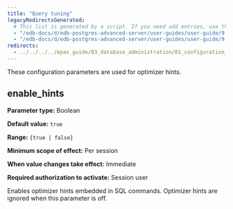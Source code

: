 ```yaml
---
title: "Query tuning"
legacyRedirectsGenerated:
  # This list is generated by a script. If you need add entries, use the `legacyRedirects` key.
  - "/edb-docs/d/edb-postgres-advanced-server/user-guides/user-guide/9.6/EDB_Postgres_Advanced_Server_Guide.1.14.html"
  - "/edb-docs/d/edb-postgres-advanced-server/user-guides/user-guide/9.5/EDB_Postgres_Enterprise_Guide.1.014.html"
redirects:
  - ../../../../epas_guide/03_database_administration/01_configuration_parameters/03_configuration_parameters_by_functionality/04_query_tuning #generated for docs/epas/reorg-role-use-case-mode
---
```


<div id="query_tuning" class="registered_link"></div>

These configuration parameters are used for optimizer hints.

## enable_hints

**Parameter type:** Boolean

**Default value:** `true`

**Range:** `{true | false}`

**Minimum scope of effect:** Per session

**When value changes take effect:** Immediate

**Required authorization to activate:** Session user

Enables optimizer hints embedded in SQL commands. Optimizer hints are ignored when this parameter is off.
